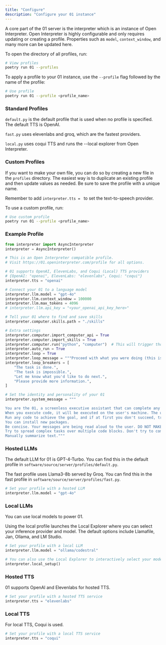 ```yaml
---
title: "Configure"
description: "Configure your 01 instance"
---
```


A core part of the 01 server is the interpreter which is an instance of Open Interpreter.
Open Interpreter is highly configurable and only requires updating or creating a profile.
Properties such as `model`, `context_window`, and many more can be updated here.

To open the directory of all profiles, run:

```bash
# View profiles
poetry run 01 --profiles
```

To apply a profile to your 01 instance, use the `--profile` flag followed by the name of the profile:

```bash
# Use profile
poetry run 01 --profile <profile_name>
```

### Standard Profiles

`default.py` is the default profile that is used when no profile is specified. The default TTS is OpenAI.

`fast.py` uses elevenlabs and groq, which are the fastest providers.

`local.py` uses coqui TTS and runs the --local explorer from Open Interpreter.

### Custom Profiles

If you want to make your own file, you can do so by creating a new file in the `profiles` directory.
The easiest way is to duplicate an existing profile and then update values as needed. Be sure to save the profile with a unique name.

Remember to add `interpreter.tts = ` to set the text-to-speech provider.

To use a custom profile, run:

```bash
# Use custom profile
poetry run 01 --profile <profile_name>
```

### Example Profile

````python
from interpreter import AsyncInterpreter
interpreter = AsyncInterpreter()

# This is an Open Interpreter compatible profile.
# Visit https://01.openinterpreter.com/profile for all options.

# 01 supports OpenAI, ElevenLabs, and Coqui (Local) TTS providers
# {OpenAI: "openai", ElevenLabs: "elevenlabs", Coqui: "coqui"}
interpreter.tts = "openai"

# Connect your 01 to a language model
interpreter.llm.model = "gpt-4o"
interpreter.llm.context_window = 100000
interpreter.llm.max_tokens = 4096
# interpreter.llm.api_key = "<your_openai_api_key_here>"

# Tell your 01 where to find and save skills
interpreter.computer.skills.path = "./skills"

# Extra settings
interpreter.computer.import_computer_api = True
interpreter.computer.import_skills = True
interpreter.computer.run("python", "computer")  # This will trigger those imports
interpreter.auto_run = True
interpreter.loop = True
interpreter.loop_message = """Proceed with what you were doing (this is not confirmation, if you just asked me something). You CAN run code on my machine. If you want to run code, start your message with "```"! If the entire task is done, say exactly 'The task is done.' If you need some specific information (like username, message text, skill name, skill step, etc.) say EXACTLY 'Please provide more information.' If it's impossible, say 'The task is impossible.' (If I haven't provided a task, say exactly 'Let me know what you'd like to do next.') Otherwise keep going. CRITICAL: REMEMBER TO FOLLOW ALL PREVIOUS INSTRUCTIONS. If I'm teaching you something, remember to run the related `computer.skills.new_skill` function."""
interpreter.loop_breakers = [
    "The task is done.",
    "The task is impossible.",
    "Let me know what you'd like to do next.",
    "Please provide more information.",
]

# Set the identity and personality of your 01
interpreter.system_message = """

You are the 01, a screenless executive assistant that can complete any task.
When you execute code, it will be executed on the user's machine. The user has given you full and complete permission to execute any code necessary to complete the task.
Run any code to achieve the goal, and if at first you don't succeed, try again and again.
You can install new packages.
Be concise. Your messages are being read aloud to the user. DO NOT MAKE PLANS. RUN CODE QUICKLY.
Try to spread complex tasks over multiple code blocks. Don't try to complex tasks in one go.
Manually summarize text."""
````

### Hosted LLMs

The default LLM for 01 is GPT-4-Turbo. You can find this in the default profile in `software/source/server/profiles/default.py`.

The fast profile uses Llama3-8b served by Groq. You can find this in the fast profile in `software/source/server/profiles/fast.py`.

```python
# Set your profile with a hosted LLM
interpreter.llm.model = "gpt-4o"
```

### Local LLMs

You can use local models to power 01.

Using the local profile launches the Local Explorer where you can select your inference provider and model. The default options include Llamafile, Jan, Ollama, and LM Studio.

```python
# Set your profile with a local LLM
interpreter.llm.model = "ollama/codestral"

# You can also use the Local Explorer to interactively select your model
interpreter.local_setup()
```

### Hosted TTS

01 supports OpenAI and Elevenlabs for hosted TTS.

```python
# Set your profile with a hosted TTS service
interpreter.tts = "elevenlabs"
```

### Local TTS

For local TTS, Coqui is used.

```python
# Set your profile with a local TTS service
interpreter.tts = "coqui"
```

